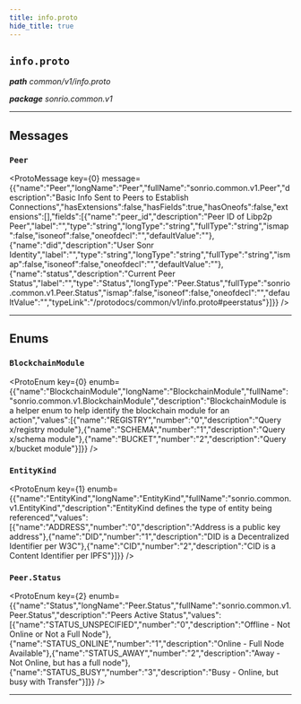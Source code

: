 ```yaml
---
title: info.proto
hide_title: true
---
```



## `info.proto`
_**path** common/v1/info.proto_

_**package** sonrio.common.v1_



---

## Messages


### `Peer`
<ProtoMessage key={0} message={{"name":"Peer","longName":"Peer","fullName":"sonrio.common.v1.Peer","description":"Basic Info Sent to Peers to Establish Connections","hasExtensions":false,"hasFields":true,"hasOneofs":false,"extensions":[],"fields":[{"name":"peer_id","description":"Peer ID of Libp2p Peer","label":"","type":"string","longType":"string","fullType":"string","ismap":false,"isoneof":false,"oneofdecl":"","defaultValue":""},{"name":"did","description":"User Sonr Identity","label":"","type":"string","longType":"string","fullType":"string","ismap":false,"isoneof":false,"oneofdecl":"","defaultValue":""},{"name":"status","description":"Current Peer Status","label":"","type":"Status","longType":"Peer.Status","fullType":"sonrio.common.v1.Peer.Status","ismap":false,"isoneof":false,"oneofdecl":"","defaultValue":"","typeLink":"/protodocs/common/v1/info.proto#peerstatus"}]}} />

---
## Enums


### `BlockchainModule`
<ProtoEnum key={0} enumb={{"name":"BlockchainModule","longName":"BlockchainModule","fullName":"sonrio.common.v1.BlockchainModule","description":"BlockchainModule is a helper enum to help identify the blockchain module for an action","values":[{"name":"REGISTRY","number":"0","description":"Query x/registry module"},{"name":"SCHEMA","number":"1","description":"Query x/schema module"},{"name":"BUCKET","number":"2","description":"Query x/bucket module"}]}} />


### `EntityKind`
<ProtoEnum key={1} enumb={{"name":"EntityKind","longName":"EntityKind","fullName":"sonrio.common.v1.EntityKind","description":"EntityKind defines the type of entity being referenced","values":[{"name":"ADDRESS","number":"0","description":"Address is a public key address"},{"name":"DID","number":"1","description":"DID is a Decentralized Identifier per W3C"},{"name":"CID","number":"2","description":"CID is a Content Identifier per IPFS"}]}} />


### `Peer.Status`
<ProtoEnum key={2} enumb={{"name":"Status","longName":"Peer.Status","fullName":"sonrio.common.v1.Peer.Status","description":"Peers Active Status","values":[{"name":"STATUS_UNSPECIFIED","number":"0","description":"Offline - Not Online or Not a Full Node"},{"name":"STATUS_ONLINE","number":"1","description":"Online - Full Node Available"},{"name":"STATUS_AWAY","number":"2","description":"Away - Not Online, but has a full node"},{"name":"STATUS_BUSY","number":"3","description":"Busy - Online, but busy with Transfer"}]}} />

---


  
